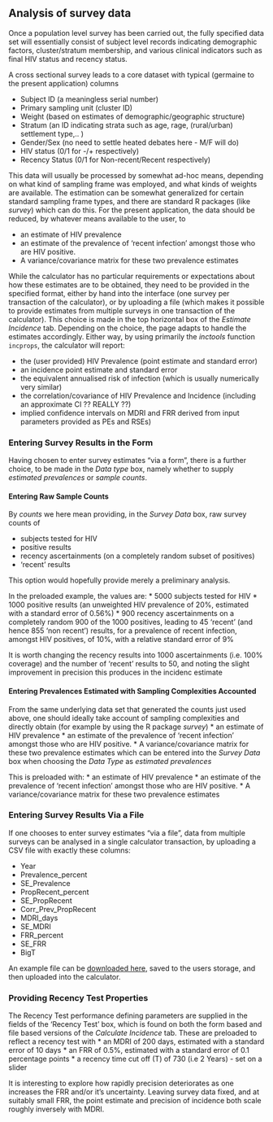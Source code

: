## Analysis of survey data


Once a population level survey has been carried out, the fully specified data set will essentially consist of subject level records indicating demographic factors, cluster/stratum membership, and various clinical indicators such as final HIV status and recency status.

A cross sectional survey leads to a core dataset with typical (germaine to the present application) columns

* Subject ID (a meaningless serial number)
* Primary sampling unit (cluster ID)
* Weight (based on estimates of demographic/geographic structure)
* Stratum (an ID indicating strata such as age, rage, (rural/urban) settlement type,.. )
* Gender/Sex (no need to settle heated debates here - M/F will do)
* HIV status (0/1 for -/+ respectively)
* Recency Status (0/1 for Non-recent/Recent respectively)

This data will usually be processed by somewhat ad-hoc means, depending on what kind of sampling frame was employed, and what kinds of weights are available. The estimation can be somewhat generalized for certain standard sampling frame types, and there are standard R packages (like *survey*) which can do this. For the present application, the data should be reduced, by whatever means available to the user, to

*	an estimate of HIV prevalence
*	an estimate of the prevalence of ‘recent infection’ amongst those who are HIV positive.
*	A variance/covariance matrix for these two prevalence estimates

While the calculator has no particular requirements or expectations about how these estimates are to be obtained, they need to be provided in the specified format, either by hand into the interface (one survey per transaction of the calculator), or by uploading a file (which makes it possible to provide estimates from multiple surveys in one transaction of the calculator). This choice is made in the top horizontal box of the *Estimate Incidence* tab. Depending on the choice, the page adapts to handle the estimates accordingly. Either way, by using primarily the *inctools* function `incprops`, the calculator will report:

* the (user provided) HIV Prevalence (point estimate and standard error)
* an incidence point estimate and standard error
* the equivalent annualised risk of infection (which is usually numerically very similar)
* the correlation/covariance of HIV Prevalence and Incidence (including an approximate CI ?? REALLY ??)
* implied confidence intervals on MDRI and FRR derived from input parameters provided as PEs and RSEs)


### Entering Survey Results in the Form

Having chosen to enter survey estimates "via a form", there is a further choice, to be made in the *Data type* box, namely whether to supply *estimated prevalences* or *sample counts*.


#### Entering Raw Sample Counts

By *counts* we here mean providing, in the *Survey Data* box, raw survey counts of

* subjects tested for HIV
* positive results
* recency ascertainments (on a completely random subset of positives)
* 'recent' results

This option would hopefully provide merely a preliminary analysis.

In the preloaded example, the values are:
* 5000 subjects tested for HIV
* 1000 positive results (an unweighted HIV prevalence of 20%, estimated with a standard error of 0.56%)
* 900 recency ascertainments on a completely random 900 of the 1000 positives, leading to 45 'recent' (and hence 855 'non recent') results, for a prevalence of recent infection, amongst HIV positives, of 10%, with a relative standard error of 9%

It is worth changing the recency results into 1000 ascertainments (i.e. 100% coverage) and the number of 'recent' results to 50, and noting the slight improvement in precision this produces in the incidenc estimate


#### Entering Prevalences Estimated with Sampling Complexities Accounted

From the same underlying data set that generated the counts just used above, one should ideally take account of sampling complexities and directly obtain (for example by using the R package *survey*)
*	an estimate of HIV prevalence
*	an estimate of the prevalence of ‘recent infection’ amongst those who are HIV positive.
*	A variance/covariance matrix for these two prevalence estimates
which can be entered into the *Survey Data* box when choosing the *Data Type* as *estimated prevalences*

This is preloaded with:
*	an estimate of HIV prevalence
*	an estimate of the prevalence of ‘recent infection’ amongst those who are HIV positive.
*	A variance/covariance matrix for these two prevalence estimates


### Entering Survey Results Via a File

If one chooses to enter survey estimates "via a file", data from multiple surveys can be analysed in a single calculator transaction, by uploading a CSV file with exactly these columns:

* Year
* Prevalence_percent
* SE_Prevalence
* PropRecent_percent
* SE_PropRecent
* Corr_Prev_PropRecent
* MDRI_days
* SE_MDRI
* FRR_percent
* SE_FRR
* BigT

An example file can be [downloaded here](example_survey_input.csv), saved to the users storage, and then uploaded into the calculator.


### Providing Recency Test Properties

The Recency Test performance defining parameters are supplied in the fields of the ‘Recency Test’ box, which is found on both the form based and file based versions of the *Calculate Incidence* tab. These are preloaded to reflect a recency test with
* an MDRI of 200 days, estimated with a standard error of 10 days
* an FRR of 0.5%, estimated with a standard error of 0.1 percentage points
* a recency time cut off (T) of 730 (i.e 2 Years) - set on a slider

It is interesting to explore how rapidly precision deteriorates as one increases the FRR and/or it's uncertainty. Leaving survey data fixed, and at suitably small FRR, the point estimate and precision of incidence both scale roughly inversely with MDRI.
